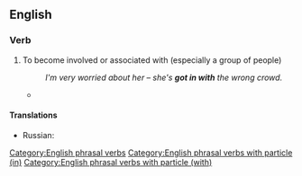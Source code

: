 ==English==

===Verb===
{{en-verb|get<,,got,got[UK]:gotten[US]> in with}}

# To become involved or associated with (especially a group of people)
#: ''I'm very worried about her &ndash; she's '''got in with''' the wrong crowd.''
#* {{RQ:Lawrence Sons and Lovers|passage=What would she do if he went to some other pit, obtained work, and '''got in with''' another woman?}}

====Translations====
{{trans-top|to become involved or associated with}}
* Russian: {{t+|ru|сойти́сь|pf}}
{{trans-mid}}
{{trans-bottom}}

[[Category:English phrasal verbs]]
[[Category:English phrasal verbs with particle (in)]]
[[Category:English phrasal verbs with particle (with)]]